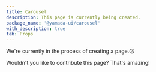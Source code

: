 ```yaml
---
title: Carousel
description: This page is currently being created.
package_name: '@yamada-ui/carousel'
with_description: true
tab: Props
---
```


We're currently in the process of creating a page.😘

Wouldn't you like to contribute this page? That's amazing!

